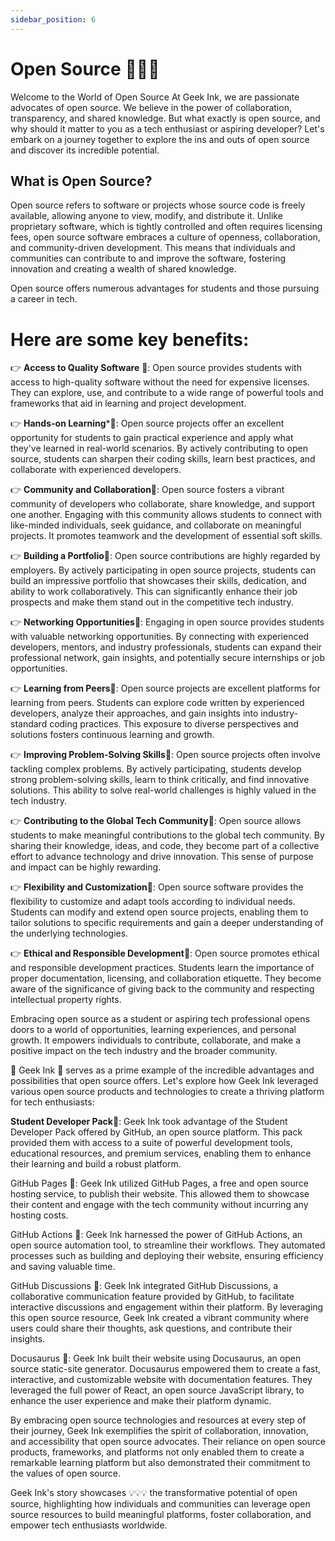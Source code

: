 ```yaml
---
sidebar_position: 6
---
```


# Open Source 🚀🚀🚀

Welcome to the World of Open Source
At Geek Ink, we are passionate advocates of open source. We believe in the power of collaboration, transparency, and shared knowledge. But what exactly is open source, and why should it matter to you as a tech enthusiast or aspiring developer? Let's embark on a journey together to explore the ins and outs of open source and discover its incredible potential.

## What is Open Source?
Open source refers to software or projects whose source code is freely available, allowing anyone to view, modify, and distribute it. Unlike proprietary software, which is tightly controlled and often requires licensing fees, open source software embraces a culture of openness, collaboration, and community-driven development. This means that individuals and communities can contribute to and improve the software, fostering innovation and creating a wealth of shared knowledge.

Open source offers numerous advantages for students and those pursuing a career in tech. 

# Here are some key benefits:

👉 **Access to Quality Software** 🚀: Open source provides students with access to high-quality software without the need for expensive licenses. They can explore, use, and contribute to a wide range of powerful tools and frameworks that aid in learning and project development.

👉 **Hands-on Learning***🚀: Open source projects offer an excellent opportunity for students to gain practical experience and apply what they've learned in real-world scenarios. By actively contributing to open source, students can sharpen their coding skills, learn best practices, and collaborate with experienced developers.

👉 **Community and Collaboration**🚀: Open source fosters a vibrant community of developers who collaborate, share knowledge, and support one another. Engaging with this community allows students to connect with like-minded individuals, seek guidance, and collaborate on meaningful projects. It promotes teamwork and the development of essential soft skills.

👉 **Building a Portfolio**🚀: Open source contributions are highly regarded by employers. By actively participating in open source projects, students can build an impressive portfolio that showcases their skills, dedication, and ability to work collaboratively. This can significantly enhance their job prospects and make them stand out in the competitive tech industry.

👉 **Networking Opportunities**🚀: Engaging in open source provides students with valuable networking opportunities. By connecting with experienced developers, mentors, and industry professionals, students can expand their professional network, gain insights, and potentially secure internships or job opportunities.

👉 **Learning from Peers**🚀: Open source projects are excellent platforms for learning from peers. Students can explore code written by experienced developers, analyze their approaches, and gain insights into industry-standard coding practices. This exposure to diverse perspectives and solutions fosters continuous learning and growth.

👉 **Improving Problem-Solving Skills**🚀: Open source projects often involve tackling complex problems. By actively participating, students develop strong problem-solving skills, learn to think critically, and find innovative solutions. This ability to solve real-world challenges is highly valued in the tech industry.

👉 **Contributing to the Global Tech Community**🚀: Open source allows students to make meaningful contributions to the global tech community. By sharing their knowledge, ideas, and code, they become part of a collective effort to advance technology and drive innovation. This sense of purpose and impact can be highly rewarding.

👉 **Flexibility and Customization**🚀: Open source software provides the flexibility to customize and adapt tools according to individual needs. Students can modify and extend open source projects, enabling them to tailor solutions to specific requirements and gain a deeper understanding of the underlying technologies.

👉 **Ethical and Responsible Development**🚀: Open source promotes ethical and responsible development practices. Students learn the importance of proper documentation, licensing, and collaboration etiquette. They become aware of the significance of giving back to the community and respecting intellectual property rights.

Embracing open source as a student or aspiring tech professional opens doors to a world of opportunities, learning experiences, and personal growth. It empowers individuals to contribute, collaborate, and make a positive impact on the tech industry and the broader community.

🎯 Geek Ink 🎯 serves as a prime example of the incredible advantages and possibilities that open source offers. Let's explore how Geek Ink leveraged various open source products and technologies to create a thriving platform for tech enthusiasts:

**Student Developer Pack**💯: Geek Ink took advantage of the Student Developer Pack offered by GitHub, an open source platform. This pack provided them with access to a suite of powerful development tools, educational resources, and premium services, enabling them to enhance their learning and build a robust platform.

GitHub Pages 💯: Geek Ink utilized GitHub Pages, a free and open source hosting service, to publish their website. This allowed them to showcase their content and engage with the tech community without incurring any hosting costs.

GitHub Actions 💯: Geek Ink harnessed the power of GitHub Actions, an open source automation tool, to streamline their workflows. They automated processes such as building and deploying their website, ensuring efficiency and saving valuable time.

GitHub Discussions 💯: Geek Ink integrated GitHub Discussions, a collaborative communication feature provided by GitHub, to facilitate interactive discussions and engagement within their platform. By leveraging this open source resource, Geek Ink created a vibrant community where users could share their thoughts, ask questions, and contribute their insights.

Docusaurus 💯: Geek Ink built their website using Docusaurus, an open source static-site generator. Docusaurus empowered them to create a fast, interactive, and customizable website with documentation features. They leveraged the full power of React, an open source JavaScript library, to enhance the user experience and make their platform dynamic.

By embracing open source technologies and resources at every step of their journey, Geek Ink exemplifies the spirit of collaboration, innovation, and accessibility that open source advocates. Their reliance on open source products, frameworks, and platforms not only enabled them to create a remarkable learning platform but also demonstrated their commitment to the values of open source.

Geek Ink's story showcases 💡💡💡 the transformative potential of open source, highlighting how individuals and communities can leverage open source resources to build meaningful platforms, foster collaboration, and empower tech enthusiasts worldwide.


<Comments/>
